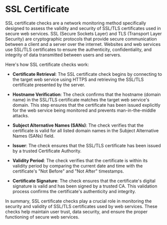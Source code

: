 # SSL Certificate

SSL certificate checks are a network monitoring method specifically designed to assess the validity and security of SSL/TLS certificates used in secure web services. SSL (Secure Sockets Layer) and TLS (Transport Layer Security) are cryptographic protocols that provide secure communication between a client and a server over the internet. Websites and web services use SSL/TLS certificates to ensure the authenticity, confidentiality, and integrity of data transmitted between users and servers.

Here's how SSL certificate checks work:

- **Certificate Retrieval**: The SSL certificate check begins by connecting to the target web service using HTTPS and retrieving the SSL/TLS certificate presented by the server.

- **Hostname Verification**: The check confirms that the hostname (domain name) in the SSL/TLS certificate matches the target web service's domain. This step ensures that the certificate has been issued explicitly for the web service being monitored and prevents man-in-the-middle attacks.

- **Subject Alternative Names (SANs)**: The check verifies that the certificate is valid for all listed domain names in the Subject Alternative Names (SANs) field.

- **Issuer**: The check ensures that the SSL/TLS certificate has been issued by a trusted Certificate Authority.

- **Validity Period**: The check verifies that the certificate is within its validity period by comparing the current date and time with the certificate's "Not Before" and "Not After" timestamps.

- **Certificate Signature**: The check ensures that the certificate's digital signature is valid and has been signed by a trusted CA. This validation process confirms the certificate's authenticity and integrity.

In summary, SSL certificate checks play a crucial role in monitoring the security and validity of SSL/TLS certificates used by web services. These checks help maintain user trust, data security, and ensure the proper functioning of secure web services.
